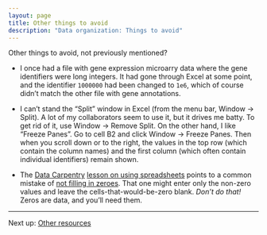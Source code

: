 ```yaml
---
layout: page
title: Other things to avoid
description: "Data organization: Things to avoid"
---
```


Other things to avoid, not previously mentioned?

- I once had a file with gene expression microarry data where the gene
  identifiers were long integers. It had gone through Excel at some
  point, and the identifier `1000000` had been changed to `1e6`, which
  of course didn't match the other file with gene annotations.

- I can't stand the "Split" window in Excel (from the menu bar, Window
  → Split). A lot of my collaborators seem to use it, but it drives me
  batty. To get rid of it, use Window → Remove Split. On the other
  hand, I like "Freeze Panes". Go to cell B2 and click Window → Freeze
  Panes. Then when you scroll down or to the right, the values in the
  top row (which contain the column names) and the first column (which
  often contain individual identifiers) remain shown.

- The [Data Carpentry](http://datacarpentry.org/)
  [lesson on using spreadsheets](https://github.com/datacarpentry/excel-ecology)
  points to a common mistake of
  [not filling in zeroes](https://github.com/datacarpentry/excel-ecology/blob/gh-pages/02-common-mistakes.md).
  That one might enter only the non-zero values and leave the
  cells-that-would-be-zero blank. *Don't do that!* Zeros are data, and
  you'll need them.

---

Next up: [Other resources](resources.html)
